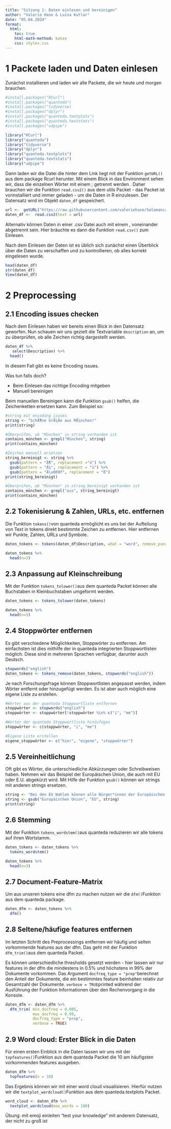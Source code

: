 ```yaml
---
title: "Sitzung 1: Daten einlesen und bereinigen"
author: "Valerie Hase & Luisa Kutlar"
date: "05.04.2024"
format:
  html:
    toc: true
    html-math-method: katex
    css: styles.css
---
```


# 1 Packete laden und Daten einlesen

Zunächst installieren und laden wir alle Packete, die wir heute und morgen brauchen.

```r
#install.packages("RCurl")
#install.packages("quanteda")
#install.packages("tidyverse)
#install.packages("dplyr")
#install.packages("quanteda.textplots")
#install.packages("quanteda.textstats")
#install.packages("udpipe")

library("RCurl")
library("quanteda")
library("tidyverse")
library("dplyr")
library("quanteda.textplots")
library("quanteda.textstats")
library("udpipe")
```

Dann laden wir die Datei die hinter dem Link liegt mit der Funktion `getURL()` aus dem package Rcurl herunter. Mit einem Blick in das Environment sehen wir, dass die einzelnen Wörter mit einem ; getrennt werden . Daher brauchen wir die Funktion `read.csv2()` aus dem utils Packet - das Packet ist vorinstalliert und immer geladen - um die Daten in R einzulesen. Der Datensatz wird im Objekt `daten_df` gespeichert.

```r
url <-  getURL("https://raw.githubusercontent.com/valeriehase/Salamanca-CSS-SummerSchool/main/Processing%20text%20and%20text%20as%20data/data_tvseries.csv")
daten_df <-  read.csv2(text = url)
```

Alternativ können Daten in einer .csv Datei auch mit einem , voneinander abgetrennt sein. Hier bräuchte es dann die Funktion `read.csv()` zum Einlesen.

Nach dem Einlesen der Daten ist es üblich sich zunächst einen Überblick über die Daten zu verschaffen und zu kontrollieren, ob alles korrekt eingelesen wurde. 

```r
head(daten_df)
str(daten_df)
View(daten_df)
```

# 2 Preprocessing

## 2.1 Encoding issues checken

Nach dem Einlesen haben wir bereits einen Blick in den Datensatz geworfen. Nun schauen wir uns gezielt die Textvariable `description` an, um zu überprüfen, ob alle Zeichen richtig dargestellt werden. 

```r
daten_df %>% 
   select(Description) %>% 
  head()
```

In diesem Fall gibt es keine Encoding issues.

Was tun falls doch?

::: incremental
-   Beim Einlesen das richtige Encoding mitgeben
-   Manuell bereinigen 
:::

Beim manuellen Bereinigen kann die Funktion `gsub()` helfen, die Zeichenketten ersetzen kann. Zum Beispiel so: 
```r
#string mit encoding issues
string <- "SchÃ¶ne GrÃ¼Ãe aus MÃ¼nchen!"
print(string)

#Überprüfen, ob "München" in string vorhanden ist
contains_münchen <- grepl("München", string)
print(contains_münchen)

#Zeichen manuell ersetzen
string_bereinigt <- string %>% 
  gsub(pattern = "Ã¶", replacement ="ö") %>% 
  gsub(pattern = "Ã¼", replacement = "ü") %>% 
  gsub(pattern = "Ã\u009f", replacement = "ß") 
print(string_bereinigt)

#Überprüfen, ob "München" in string_bereinigt vorhanden ist
contains_münchen <- grepl("aus", string_bereinigt)
print(contains_münchen)
```

## 2.2 Tokenisierung & Zahlen, URLs, etc. entfernen
Die Funktion `tokens()`von quanteda ermöglicht es uns bei der Aufteilung von Text in tokens direkt bestimmte Zeichen zu entfernen. Hier entfernen wir Punkte, Zahlen, URLs und Symbole.
```r
daten_tokens <- tokens(daten_df$Description, what = "word", remove_punct = TRUE, remove_numbers = TRUE, remove_url = TRUE, remove_symbols = TRUE) #wollen wir das alles entfernen?

daten_tokens %>% 
  head(n=3)
```
## 2.3 Anpassung auf Kleinschreibung
Mit der Funktion `tokens_tolower()`aus dem quanteda Packet können alle Buchstaben in Kleinbuchstaben umgeformt werden. 
```r
daten_tokens <- tokens_tolower(daten_tokens)

daten_tokens %>% 
  head(n=3)
```
## 2.4 Stoppwörter entfernen
Es gibt verschiedene Möglichkeiten, Stoppwörter zu entfernen. Am einfachsten ist dies mithilfe der in quanteda integrierten Stoppwortlisten möglich. Diese sind in mehreren Sprachen verfügbar, darunter auch Deutsch.
```r
stopwords("english")
daten_tokens <- tokens_remove(daten_tokens, stopwords("english"))
```
Je nach Forschungsfrage können Stoppwortlisten angepasst werden, indem Wörter entfernt oder hinzugefügt werden. Es ist aber auch möglich eine eigene Liste zu erstellen. 
```r
#Wörter aus der quanteda Stoppwortliste entfernen
stoppwörter <- stopwords("english")
stoppwörter <- stoppwörter[!stoppwörter %in% c("i", "me")]

#Wörter der quanteda Stoppwortliste hinzufügen
stoppwörter <- c(stoppwörter, "i", "me")

#Eigene Liste erstellen
eigene_stoppwörter <- c("hier", "eigene", "stoppwörter")
```


## 2.5 Vereinheitlichung
Oft gibt es Wörter, die unterschiedliche Abkürzungen oder Schreibweisen haben. Nehmen wir das Beispiel der Europäischen Union, die auch mit EU oder E.U. abgekürzt wird. Mit Hilfe der Funktion `gsub()` können wir strings mit anderen strings ersetzen. 
```r
string <- "Bei den EU Wahlen können alle Bürger*innen der Europäischen Union wählen gehen."
string <- gsub("Europäischen Union", "EU", string)
print(string)
```

## 2.6 Stemming
Mit der Funktion `tokens_wordstem()`aus quanteda reduzieren wir alle tokens auf ihren Wortstamm.
```r
daten_tokens <- daten_tokens %>% 
  tokens_wordstem() 

daten_tokens %>% 
  head(n=3)
```


## 2.7 Document-Feature-Matrix
Um aus unseren tokens eine dfm zu machen nutzen wir die `dfm()`Funktion aus dem quanteda package.
```r
daten_dfm <- daten_tokens %>% 
  dfm()
```


## 2.8 Seltene/häufige features entfernen
Im letzten Schritt des Preprocessings entfernen wir häufig und selten vorkommende features aus der dfm. Das geht mit der Funktion `dfm_trim()`aus dem quanteda Packet. 

Es können unterschiedliche thresholds gesetzt werden - hier lassen wir nur features in der dfm die mindestens in 0.5% und höchstens in 99% der Dokumente vorkommen. Das Argument `docfreq_type = "prop"`berechnet den Anteil der Dokumente, die ein bestimmtes feature beinhalten relativ zur Gesamtzahl der Dokumente. 
`verbose = TRUE`printed während der Ausführung der Funktion Informationen über den Rechenvorgang in die Konsole. 

```r
daten_dfm <- daten_dfm %>% 
  dfm_trim( min_docfreq = 0.005, 
            max_docfreq = 0.99, 
            docfreq_type = "prop", 
            verbose = TRUE) 
```

## 2.9 Word cloud: Erster Blick in die Daten
Für einen ersten Einblick in die Daten lassen wir uns mit der `topfeatures()`Funktion aus dem quanteda Packet die 10 am häufigsten vorkommenden features ausgeben.
```r
daten_dfm %>% 
  topfeatures(n = 10)
```

Das Ergebnis können wir mit einer word cloud visualisieren. Hierfür nutzen wir die `textplot_wordcloud()`Funktion aus dem quanteda.textplots Packet. 
```r
word_cloud <- daten_dfm %>% 
  textplot_wordcloud(max_words = 100)
```



Übung: mit emoji einleiten "test your knowledge" mit anderem Datensatz, der nicht zu groß ist
